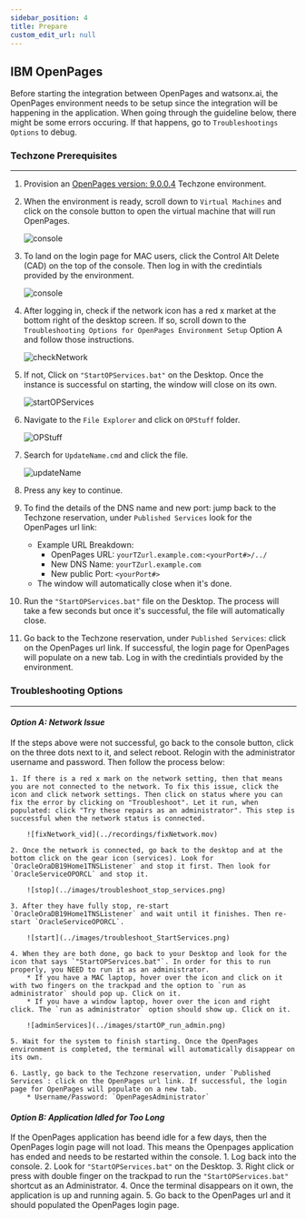 ```yaml
---
sidebar_position: 4
title: Prepare
custom_edit_url: null
---
```

<div style={{ borderBottom: '1px solid #000', marginTop: '20px', marginBottom: '20px' }}></div>

## **IBM OpenPages**

Before starting the integration between OpenPages and watsonx.ai, the OpenPages environment needs to be setup since the integration will be happening in the application. When going through the guideline below, there might be some errors occuring. If that happens, go to `Troubleshootings Options` to debug. 
### **Techzone Prerequisites**
----
1. Provision an [OpenPages version: 9.0.0.4](https://techzone.ibm.com/collection/open-pages-grc-9x/environments) Techzone environment.
2. When the environment is ready, scroll down to `Virtual Machines` and click on the console button to open the virtual machine that will run OpenPages.

    ![console](../images/openConsole.png)

3. To land on the login page for MAC users, click the Control Alt Delete (CAD) on the top of the console. Then log in with the credintials provided by the environment.

    ![console](../images/CAD.png)

4. After logging in, check if the network icon has a red x market at the bottom right of the desktop screen. If so, scroll down to the `Troubleshooting Options for OpenPages Environment Setup` Option A and follow those instructions.

    ![checkNetwork](../images/troubleshoot_networkX.png)
    
5. If not, Click on `"StartOPServices.bat"` on the Desktop. Once the instance is successful on starting, the window will close on its own.
        
    ![startOPServices](../images/startOPApplications.png)
    
6. Navigate to the `File Explorer` and click on `OPStuff` folder. 

    ![OPStuff](../images/opstuff.png)

7. Search for `UpdateName.cmd` and click the file.

    ![updateName](../images/updateName.cmd.png)
    
8. Press any key to continue.
9. To find the details of the DNS name and new port: jump back to the Techzone reservation, under `Published Services` look for the OpenPages url link:
    * Example URL Breakdown:
        * OpenPages URL: `yourTZurl.example.com:<yourPort#>/../`
        * New DNS Name: `yourTZurl.example.com`
        * New public Port: `<yourPort#>`
    * The window will automatically close when it's done.
10. Run the `"StartOPServices.bat"` file on the Desktop. The process will take a few seconds but once it's successful, the file will automatically close.
11. Go back to the Techzone reservation, under `Published Services`: click on the OpenPages url link. If successful, the login page for OpenPages will populate on a new tab. Log in with the credintials provided by the environment.

### **Troubleshooting Options**
----
#### *Option A: Network Issue*
If the steps above were not successful, go back to the console button, click on the three dots next to it, and select reboot. Relogin with the administrator username and password. Then follow the process below: 

    1. If there is a red x mark on the network setting, then that means you are not connected to the network. To fix this issue, click the icon and click network settings. Then click on status where you can fix the error by clicking on "Troubleshoot". Let it run, when populated: click "Try these repairs as an administrator". This step is successful when the network status is connected.

        ![fixNetwork_vid](../recordings/fixNetwork.mov)
    
    2. Once the network is connected, go back to the desktop and at the bottom click on the gear icon (services). Look for `OracleOraDB19Home1TNSListener` and stop it first. Then look for `OracleServiceOPORCL` and stop it. 

        ![stop](../images/troubleshoot_stop_services.png)
    
    3. After they have fully stop, re-start `OracleOraDB19Home1TNSListener` and wait until it finishes. Then re-start `OracleServiceOPORCL`. 

        ![start](../images/troubleshoot_StartServices.png)
    
    4. When they are both done, go back to your Desktop and look for the icon that says `"StartOPServices.bat"`. In order for this to run properly, you NEED to run it as an administrator. 
        * If you have a MAC laptop, hover over the icon and click on it with two fingers on the trackpad and the option to `run as administrator` should pop up. Click on it. 
        * If you have a window laptop, hover over the icon and right click. The `run as administrator` option should show up. Click on it.  

        ![adminServices](../images/startOP_run_admin.png)
    
    5. Wait for the system to finish starting. Once the OpenPages environment is completed, the terminal will automatically disappear on its own.
    
    6. Lastly, go back to the Techzone reservation, under `Published Services`: click on the OpenPages url link. If successful, the login page for OpenPages will populate on a new tab.
        * Username/Password: `OpenPagesAdministrator`

#### *Option B: Application Idled for Too Long*
If the OpenPages application has beend idle for a few days, then the OpenPages login page will not load. This means the Openpages application has ended and needs to be restarted within the console. 
    1. Log back into the console.
    2. Look for `"StartOPServices.bat"` on the Desktop.
    3. Right click or press with double finger on the trackpad to run the `"StartOPServices.bat"` shortcut as an Administrator. 
    4. Once the terminal disappears on it own, the application is up and running again. 
    5. Go back to the OpenPages url and it should populated the OpenPages login page.